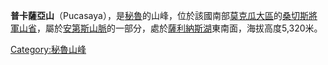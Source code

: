 {{Coord|16|27|33|S|70|56|10|W|display=title}}

'''普卡薩亞山'''（Pucasaya），是[[秘魯|秘魯]]的山峰，位於該國南部[[莫克瓜大區|莫克瓜大區]]的[[桑切斯將軍山省|桑切斯將軍山省]]，屬於[[安第斯山脈|安第斯山脈]]的一部分，處於[[薩利納斯湖|薩利納斯湖]]東南面，海拔高度5,320米。

{{Peru-geo-stub}}
[[Category:秘魯山峰|Category:秘魯山峰]]